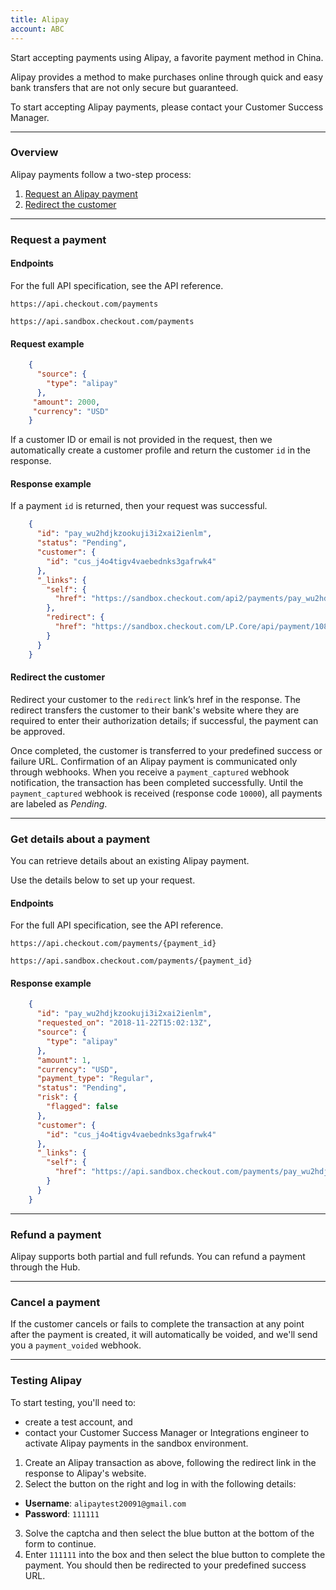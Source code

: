 ```yaml
---
title: Alipay
account: ABC
---
```


Start accepting payments using Alipay, a favorite payment method in China.

Alipay provides a method to make purchases online through quick and easy bank transfers that are not only secure but guaranteed.

<TipBox variant="info">

To start accepting Alipay payments, please contact your Customer Success Manager.

</TipBox>

---

### Overview

Alipay payments follow a two-step process:

1.  [Request an Alipay payment](/payments/payment-methods/wallets/alipay#Request_a_payment)
2.  [Redirect the customer](/payments/payment-methods/wallets/alipay#Redirect_the_customer)

---

### Request a payment

#### Endpoints

For the full API specification, see the <ExternalLink href="https://api-reference.checkout.com/#tag/Payments/paths/~1payments/post)" target="_blank">API reference</ExternalLink>.

<tabs>
<tab title="Live" active>
<LineCodeWrapper type="post">

`https://api.checkout.com/payments`

</LineCodeWrapper>
</tab>
<tab title="Sandbox">
<LineCodeWrapper type="post">

`https://api.sandbox.checkout.com/payments`

</LineCodeWrapper>
</tab>
</tabs>

#### Request example

```json
    {
      "source": {
        "type": "alipay"
      },
     "amount": 2000,
     "currency": "USD"
    }
```

<TipBox variant="info">

If a customer ID or email is not provided in the request, then we automatically create a customer profile and return the customer `id` in the response.

</TipBox>

#### Response example

If a payment `id` is returned, then your request was successful.

```json
    {
      "id": "pay_wu2hdjkzookuji3i2xai2ienlm",
      "status": "Pending",
      "customer": {
        "id": "cus_j4o4tigv4vaebednks3gafrwk4"
      },
      "_links": {
        "self": {
          "href": "https://sandbox.checkout.com/api2/payments/pay_wu2hdjkzookuji3i2xai2ienlm"
        },
        "redirect": {
          "href": "https://sandbox.checkout.com/LP.Core/api/payment/108674"
        }
      }
    }
```

#### Redirect the customer

Redirect your customer to the `redirect` link’s href in the response. The redirect transfers the customer to their bank's website where they are required to enter their authorization details; if successful, the payment can be approved.

Once completed, the customer is transferred to your predefined success or failure URL. Confirmation of an Alipay payment is communicated only through webhooks. When you receive a `payment_captured` webhook notification, the transaction has been completed successfully. Until the `payment_captured` webhook is received (response code `10000`), all payments are labeled as _Pending_.

---

### Get details about a payment

You can retrieve details about an existing Alipay payment.

Use the details below to set up your request.

#### Endpoints

For the full API specification, see the <ExternalLink href="https://api-reference.checkout.com)" target="_blank">API reference</ExternalLink>.

<tabs>
<tab title="Live" active>
<LineCodeWrapper type="get">

`https://api.checkout.com/payments/{payment_id}`

</LineCodeWrapper>
</tab>
<tab title="Sandbox">
<LineCodeWrapper type="get">

`https://api.sandbox.checkout.com/payments/{payment_id}`

</LineCodeWrapper>
</tab>
</tabs>

#### Response example

```json
    {
      "id": "pay_wu2hdjkzookuji3i2xai2ienlm",
      "requested_on": "2018-11-22T15:02:13Z",
      "source": {
        "type": "alipay"
      },
      "amount": 1,
      "currency": "USD",
      "payment_type": "Regular",
      "status": "Pending",
      "risk": {
        "flagged": false
      },
      "customer": {
        "id": "cus_j4o4tigv4vaebednks3gafrwk4"
      },
      "_links": {
        "self": {
          "href": "https://api.sandbox.checkout.com/payments/pay_wu2hdjkzookuji3i2xai2ienlm"
        }
      }
    }
```

---

### Refund a payment

Alipay supports both partial and full refunds. You can refund a payment through the <ExternalLink href="https://hub.checkout.com/v2) or using the [refund API](/payments/manage-payments/refund-a-payment" target="_blank">Hub</ExternalLink>.

---

### Cancel a payment

If the customer cancels or fails to complete the transaction at any point after the payment is created, it will automatically be voided, and we'll send you a `payment_voided` webhook.

---

### Testing Alipay

<TipBox variant="note">

To start testing, you'll need to:

*   <ExternalLink href="https://www.checkout.com/get-test-account" target="_blank">create a test account</ExternalLink>, and
*   contact your Customer Success Manager or Integrations engineer to activate Alipay payments in the sandbox environment.

</TipBox>

1.  Create an Alipay transaction as above, following the redirect link in the response to Alipay's website.
2.  Select the button on the right and log in with the following details:
*   **Username**: `alipaytest20091@gmail.com`
*   **Password**: `111111`
3.  Solve the captcha and then select the blue button at the bottom of the form to continue.
4.  Enter `111111` into the box and then select the blue button to complete the payment. You should then be redirected to your predefined success URL.
